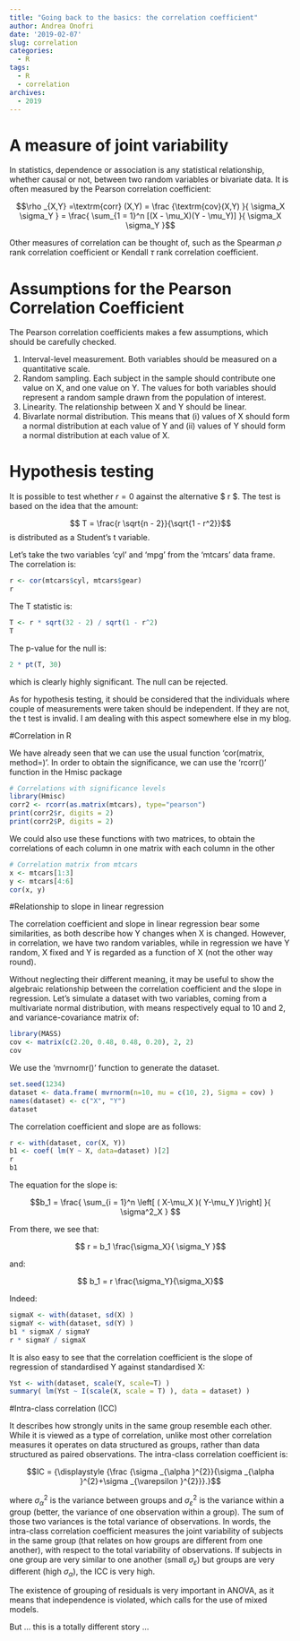 ```yaml
---
title: "Going back to the basics: the correlation coefficient"
author: Andrea Onofri
date: '2019-02-07'
slug: correlation
categories:
  - R
tags:
  - R
  - correlation
archives:
  - 2019
---
```


# A measure of joint variability

In statistics, dependence or association is any statistical relationship, whether causal or not, between two random variables or bivariate data. It is often measured by the Pearson correlation coefficient:

$$\rho _{X,Y} =\textrm{corr} (X,Y) = \frac {\textrm{cov}(X,Y) }{ \sigma_X \sigma_Y } = \frac{ \sum_{1 = 1}^n [(X - \mu_X)(Y - \mu_Y)] }{ \sigma_X \sigma_Y }$$

Other measures of correlation can be thought of, such as the Spearman $\rho$ rank correlation coefficient or Kendall $\tau$ rank correlation coefficient.

# Assumptions for the Pearson Correlation Coefficient

The Pearson correlation coefficients makes a few assumptions, which should be carefully checked.

1. Interval-level measurement. Both variables should be measured on a quantitative scale.
2. Random sampling. Each subject in the sample should contribute one value on X, and one value on Y. The values for both variables should represent a random sample drawn from the population of interest.
3. Linearity. The relationship between X and Y should be linear.
4. Bivarlate normal distribution. This means that (i) values of X should form a normal distribution at each value of Y and (ii) values of Y should form a normal distribution at each value of X.

# Hypothesis testing

It is possible to test whether $r = 0$ against the alternative $ r \neq 0$. The test is based on the idea that the amount:

$$ T = \frac{r \sqrt{n - 2}}{\sqrt{1 - r^2}}$$
is distributed as a Student's t variable.

Let's take the two variables 'cyl' and 'mpg' from the 'mtcars' data frame. The correlation is:

```r
r <- cor(mtcars$cyl, mtcars$gear)
r
```

The T statistic is:

```r
T <- r * sqrt(32 - 2) / sqrt(1 - r^2)
T
```

The p-value for the null is:

```r
2 * pt(T, 30)
```

which is clearly highly significant. The null can be rejected.

As for hypothesis testing, it should be considered that the individuals where couple of measurements were taken should be independent. If they are not, the t test is invalid. I am dealing with this aspect somewhere else in my blog.


#Correlation in R

We have already seen that we can use the usual function 'cor(matrix, method=)'. In order to obtain the significance, we can use the 'rcorr()' function in the Hmisc package

```r
# Correlations with significance levels
library(Hmisc)
corr2 <- rcorr(as.matrix(mtcars), type="pearson")
print(corr2$r, digits = 2)
print(corr2$P, digits = 2)
```

We could also use these functions with two matrices, to obtain the correlations of each column in one matrix with each column in the other

```r
# Correlation matrix from mtcars
x <- mtcars[1:3]
y <- mtcars[4:6]
cor(x, y)
```



#Relationship to slope in linear regression

The correlation coefficient and slope in linear regression bear some similarities, as both describe how Y changes when X is changed. However, in correlation, we have two random variables, while in regression we have Y random, X fixed and Y is regarded as a function of X (not the other way round).

Without neglecting their different meaning, it may be useful to show the algebraic relationship between the correlation coefficient and the slope in regression. Let's simulate a dataset with two variables, coming from a multivariate normal distribution, with means respectively equal to 10 and 2, and variance-covariance matrix of:

```r
library(MASS)
cov <- matrix(c(2.20, 0.48, 0.48, 0.20), 2, 2)
cov
```

We use the 'mvrnomr()' function to generate the dataset.

```r
set.seed(1234)
dataset <- data.frame( mvrnorm(n=10, mu = c(10, 2), Sigma = cov) )
names(dataset) <- c("X", "Y")
dataset
```

The correlation coefficient and slope are as follows:

```r
r <- with(dataset, cor(X, Y))
b1 <- coef( lm(Y ~ X, data=dataset) )[2]
r
b1
```

The equation for the slope is:

$$b_1 = \frac{ \sum_{i = 1}^n \left[ ( X-\mu_X )( Y-\mu_Y )\right] }{ \sigma^2_X } $$

From there, we see that:

$$ r = b_1 \frac{\sigma_X}{ \sigma_Y }$$

and:

$$ b_1 = r \frac{\sigma_Y}{\sigma_X}$$

Indeed:

```r
sigmaX <- with(dataset, sd(X) )
sigmaY <- with(dataset, sd(Y) )
b1 * sigmaX / sigmaY 
r * sigmaY / sigmaX
```

It is also easy to see that the correlation coefficient is the slope of regression of standardised Y against standardised X:

```r
Yst <- with(dataset, scale(Y, scale=T) )
summary( lm(Yst ~ I(scale(X, scale = T) ), data = dataset) )
```


#Intra-class correlation (ICC)

It describes how strongly units in the same group resemble each other. While it is viewed as a type of correlation, unlike most other correlation measures it operates on data structured as groups, rather than data structured as paired observations. The intra-class correlation coefficient is:

$$IC = {\displaystyle {\frac {\sigma _{\alpha }^{2}}{\sigma _{\alpha }^{2}+\sigma _{\varepsilon }^{2}}}.}$$

where $\sigma _{\alpha }^{2}$ is the variance between groups and $\sigma _{\varepsilon }^{2}$ is the variance within a group (better, the variance of one observation within a group). The sum of those two variances is the total variance of observations. In words, the intra-class correlation coefficient measures the joint variability of subjects in the same group (that relates on how groups are different from one another), with respect to the total variability of observations. If subjects in one group are very similar to one another (small $\sigma_{\varepsilon}$) but groups are very different (high $\sigma_{\alpha}$), the ICC is very high.

The existence of grouping of residuals is very important in ANOVA, as it means that independence is violated, which calls for the use of mixed models. 

But ... this is a totally different story ...







